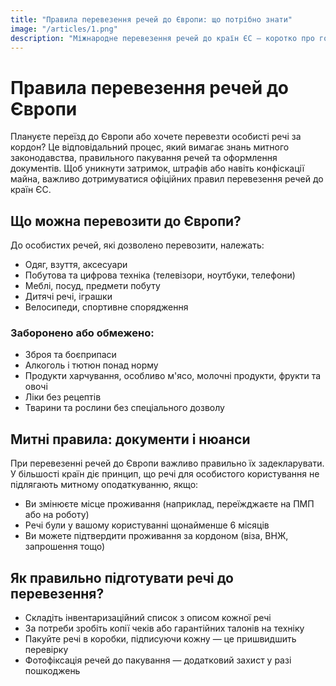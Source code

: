```yaml
---
title: "Правила перевезення речей до Європи: що потрібно знати"
image: "/articles/1.png"
description: "Міжнародне перевезення речей до країн ЄС — коротко про головне."
---
```


# Правила перевезення речей до Європи

Плануєте переїзд до Європи або хочете перевезти особисті речі за кордон? Це відповідальний процес, який вимагає знань митного законодавства, правильного пакування речей та оформлення документів. Щоб уникнути затримок, штрафів або навіть конфіскації майна, важливо дотримуватися офіційних правил перевезення речей до країн ЄС.

## Що можна перевозити до Європи?

До особистих речей, які дозволено перевозити, належать:

- Одяг, взуття, аксесуари
- Побутова та цифрова техніка (телевізори, ноутбуки, телефони)
- Меблі, посуд, предмети побуту
- Дитячі речі, іграшки
- Велосипеди, спортивне спорядження

### Заборонено або обмежено:

- Зброя та боєприпаси
- Алкоголь і тютюн понад норму
- Продукти харчування, особливо м'ясо, молочні продукти, фрукти та овочі
- Ліки без рецептів
- Тварини та рослини без спеціального дозволу

## Митні правила: документи і нюанси

При перевезенні речей до Європи важливо правильно їх задекларувати. У більшості країн діє принцип, що речі для особистого користування не підлягають митному оподаткуванню, якщо:

- Ви змінюєте місце проживання (наприклад, переїжджаєте на ПМП або на роботу)
- Речі були у вашому користуванні щонайменше 6 місяців
- Ви можете підтвердити проживання за кордоном (віза, ВНЖ, запрошення тощо)

## Як правильно підготувати речі до перевезення?

- Складіть інвентаризаційний список з описом кожної речі
- За потреби зробіть копії чеків або гарантійних талонів на техніку
- Пакуйте речі в коробки, підписуючи кожну — це пришвидшить перевірку
- Фотофіксація речей до пакування — додатковий захист у разі пошкоджень